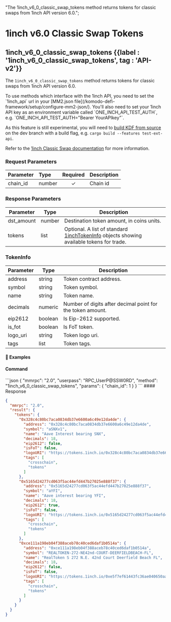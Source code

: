   "The 1inch_v6_0_classic_swap_tokens method returns tokens for classic swaps from 1inch API version 6.0.";

# 1inch v6.0 Classic Swap Tokens

## 1inch\_v6\_0\_classic\_swap\_tokens {{label : '1inch_v6_0_classic_swap_tokens', tag : 'API-v2'}}

The `1inch_v6_0_classic_swap_tokens` method returns tokens for classic swaps from 1inch API version 6.0.

<Note>
  To use methods which interface with the 1inch API, you need to set the `1inch_api` url in your [MM2.json file](/komodo-defi-framework/setup/configure-mm2-json/).
  You'll also need to set your 1inch API key as an environment variable called `ONE_INCH_API_TEST_AUTH`, e.g. `ONE_INCH_API_TEST_AUTH="Bearer YourAPIkey"`.

  As this feature is still experimental, you will need to [build KDF from source](https://github.com/KomodoPlatform/komodo-defi-framework?tab=readme-ov-file#building-from-source) on the dev branch with a build flag, e.g. `cargo build --features test-ext-api`.
</Note>

Refer to the [1inch Classic Swap documentation](https://portal.1inch.dev/documentation/apis/swap/classic-swap/quick-start) for more information.

### Request Parameters

| Parameter | Type   | Required | Description |
| :-------- | :----- | :------: | :---------- |
| chain\_id | number |     ✓    | Chain id    |

### Response Parameters

| Parameter   | Type   | Description                                                                                                                                                      |
| ----------- | ------ | ---------------------------------------------------------------------------------------------------------------------------------------------------------------- |
| dst\_amount | number | Destination token amount, in coins units.                                                                                                                        |
| tokens      | list   | Optional. A list of standard [1inchTokenInfo](/komodo-defi-framework/api/common_structures/orders/#1inch-token-info) objects showing available tokens for trade. |

### TokenInfo

| Parameter | Type    | Description                                                |
| --------- | ------- | ---------------------------------------------------------- |
| address   | string  | Token contract address.                                    |
| symbol    | string  | Token symbol.                                              |
| name      | string  | Token name.                                                |
| decimals  | numeric | Number of digits after decimal point for the token amount. |
| eip2612   | boolean | Is Eip-2612 supported.                                     |
| is\_fot   | boolean | Is FoT token.                                              |
| logo\_uri | string  | Token logo uri.                                            |
| tags      | list    | Token tags.                                                |

#### 📌 Examples

#### Command

<CodeGroup title="" tag="POST" label="1inch_v6_0_classic_swap_tokens" mm2MethodDecorate="true">
  ```json
  {
    "mmrpc": "2.0",
    "userpass": "RPC_UserP@SSW0RD",
    "method": "1inch_v6_0_classic_swap_tokens",
    "params": {
      "chain_id": 1
    }
  }
  ```
</CodeGroup>

<CollapsibleSection expandedText="Hide Response" collapsedText="Show Response">
  #### Response

  ```json
  {
    "mmrpc": "2.0",
    "result": {
      "tokens": {
        "0x328c4c80bc7aca0834db37e6600a6c49e12da4de": {
          "address": "0x328c4c80bc7aca0834db37e6600a6c49e12da4de",
          "symbol": "aSNXv1",
          "name": "Aave Interest bearing SNX",
          "decimals": 18,
          "eip2612": false,
          "isFoT": false,
          "logoURI": "https://tokens.1inch.io/0x328c4c80bc7aca0834db37e6600a6c49e12da4de.png",
          "tags": [
            "crosschain",
            "tokens"
          ]
        },
        "0x5165d24277cd063f5ac44efd447b27025e888f37": {
          "address": "0x5165d24277cd063f5ac44efd447b27025e888f37",
          "symbol": "aYFI",
          "name": "Aave interest bearing YFI",
          "decimals": 18,
          "eip2612": true,
          "isFoT": false,
          "logoURI": "https://tokens.1inch.io/0x5165d24277cd063f5ac44efd447b27025e888f37.png",
          "tags": [
            "crosschain",
            "tokens"
          ]
        },
        "0xce111a198eb04f388aceb78c40ced6daf1b0514a": {
          "address": "0xce111a198eb04f388aceb78c40ced6daf1b0514a",
          "symbol": "REALTOKEN-272-NE42nd-COURT-DEERFIELDBEACH-FL",
          "name": "RealToken S 272 N.E. 42nd Court Deerfield Beach FL",
          "decimals": 18,
          "eip2612": false,
          "isFoT": false,
          "logoURI": "https://tokens.1inch.io/0xe5f7ef61443fc36ae040650aa585b0395aef77c8.png",
          "tags": [
            "crosschain",
            "tokens"
          ]
        }
      }
    }
  }
  ```
</CollapsibleSection>
